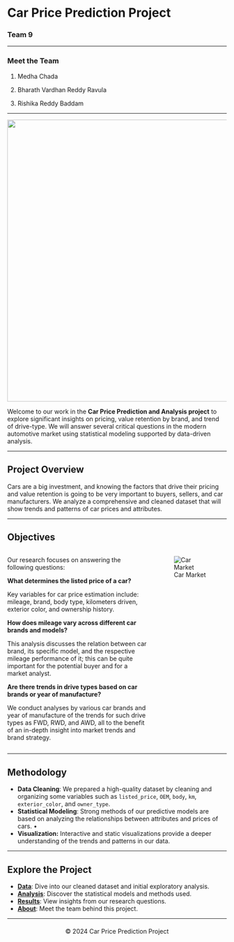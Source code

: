 # **Car Price Prediction Project**

### **Team 9**

------------------------------------------------------------------------

### Meet the Team

1.  Medha Chada

2.  Bharath Vardhan Reddy Ravula

3.  Rishika Reddy Baddam

------------------------------------------------------------------------

![](images/clipboard-419203215.png){width="646"}

Welcome to our work in the **Car Price Prediction and Analysis project** to explore significant insights on pricing, value retention by brand, and trend of drive-type. We will answer several critical questions in the modern automotive market using statistical modeling supported by data-driven analysis.

------------------------------------------------------------------------

## Project Overview

Cars are a big investment, and knowing the factors that drive their pricing and value retention is going to be very important to buyers, sellers, and car manufacturers. We analyze a comprehensive and cleaned dataset that will show trends and patterns of car prices and attributes.

------------------------------------------------------------------------

## Objectives

::: {style="display: flex; gap: 20px; align-items: flex-start;"}
::: {style="flex: 2;"}
Our research focuses on answering the following questions:

**What determines the listed price of a car?**

Key variables for car price estimation include: mileage, brand, body type, kilometers driven, exterior color, and ownership history.

**How does mileage vary across different car brands and models?**

This analysis discusses the relation between car brand, its specific model, and the respective mileage performance of it; this can be quite important for the potential buyer and for a market analyst.

**Are there trends in drive types based on car brands or year of manufacture?**

We conduct analyses by various car brands and year of manufacture of the trends for such drive types as FWD, RWD, and AWD, all to the benefit of an in-depth insight into market trends and brand strategy.
:::

::: {style="flex: 1;"}
![Car Market](images/clipboard-3921365773.png)
:::
:::

------------------------------------------------------------------------

## Methodology

-   **Data Cleaning**: We prepared a high-quality dataset by cleaning and organizing some variables such as `listed_price`, `OEM`, `body`, `km`, `exterior_color`, and `owner_type`.
-   **Statistical Modeling**: Strong methods of our predictive models are based on analyzing the relationships between attributes and prices of cars. •⁠ ⁠
-   **Visualization:** Interactive and static visualizations provide a deeper understanding of the trends and patterns in our data.

------------------------------------------------------------------------

## Explore the Project

-   [**Data**](data.qmd): Dive into our cleaned dataset and initial exploratory analysis.
-   [**Analysis**](analysis.qmd): Discover the statistical models and methods used.
-   [**Results**](results.qmd): View insights from our research questions.
-   [**About**](about.qmd): Meet the team behind this project.

------------------------------------------------------------------------

<footer style="text-align: center; margin-top: 20px;">

© 2024 Car Price Prediction Project

</footer>
